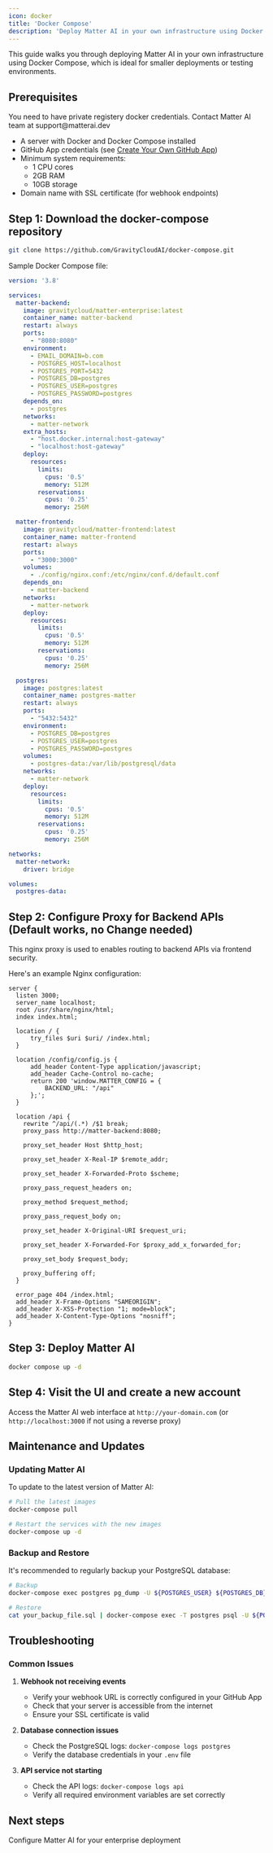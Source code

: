 ```yaml
---
icon: docker
title: 'Docker Compose'
description: 'Deploy Matter AI in your own infrastructure using Docker Compose'
---
```


This guide walks you through deploying Matter AI in your own infrastructure using Docker Compose, which is ideal for smaller deployments or testing environments.

## Prerequisites

<Note>
You need to have private registery docker credentials. Contact Matter AI team at support@matterai.dev
</Note>

- A server with Docker and Docker Compose installed
- GitHub App credentials (see [Create Your Own GitHub App](/enterprise/create-your-own-github-app))
- Minimum system requirements:
  - 1 CPU cores
  - 2GB RAM
  - 10GB storage
- Domain name with SSL certificate (for webhook endpoints)

## Step 1: Download the docker-compose repository

```bash
git clone https://github.com/GravityCloudAI/docker-compose.git
```

Sample Docker Compose file:
```yaml
version: '3.8'

services:
  matter-backend:
    image: gravitycloud/matter-enterprise:latest
    container_name: matter-backend
    restart: always
    ports:
      - "8080:8080"
    environment:
      - EMAIL_DOMAIN=b.com
      - POSTGRES_HOST=localhost
      - POSTGRES_PORT=5432
      - POSTGRES_DB=postgres
      - POSTGRES_USER=postgres
      - POSTGRES_PASSWORD=postgres
    depends_on:
      - postgres
    networks:
      - matter-network
    extra_hosts:
      - "host.docker.internal:host-gateway"
      - "localhost:host-gateway"
    deploy:
      resources:
        limits:
          cpus: '0.5'
          memory: 512M
        reservations:
          cpus: '0.25'
          memory: 256M

  matter-frontend:
    image: gravitycloud/matter-frontend:latest
    container_name: matter-frontend
    restart: always
    ports:
      - "3000:3000"
    volumes:
      - ./config/nginx.conf:/etc/nginx/conf.d/default.conf
    depends_on:
      - matter-backend
    networks:
      - matter-network
    deploy:
      resources:
        limits:
          cpus: '0.5'
          memory: 512M
        reservations:
          cpus: '0.25'
          memory: 256M

  postgres:
    image: postgres:latest
    container_name: postgres-matter
    restart: always
    ports:
      - "5432:5432"
    environment:
      - POSTGRES_DB=postgres
      - POSTGRES_USER=postgres
      - POSTGRES_PASSWORD=postgres
    volumes:
      - postgres-data:/var/lib/postgresql/data
    networks:
      - matter-network
    deploy:
      resources:
        limits:
          cpus: '0.5'
          memory: 512M
        reservations:
          cpus: '0.25'
          memory: 256M

networks:
  matter-network:
    driver: bridge

volumes:
  postgres-data:
```

## Step 2: Configure Proxy for Backend APIs (Default works, no Change needed)

This nginx proxy is used to enables routing to backend APIs via frontend security.

Here's an example Nginx configuration:

```nginx
server {
  listen 3000;
  server_name localhost;
  root /usr/share/nginx/html;
  index index.html;

  location / {
      try_files $uri $uri/ /index.html;
  }

  location /config/config.js {
      add_header Content-Type application/javascript;
      add_header Cache-Control no-cache;
      return 200 'window.MATTER_CONFIG = {
          BACKEND_URL: "/api"
      };';
  }

  location /api {
    rewrite ^/api/(.*) /$1 break;
    proxy_pass http://matter-backend:8080;

    proxy_set_header Host $http_host;

    proxy_set_header X-Real-IP $remote_addr;

    proxy_set_header X-Forwarded-Proto $scheme;

    proxy_pass_request_headers on;

    proxy_method $request_method;

    proxy_pass_request_body on;

    proxy_set_header X-Original-URI $request_uri;

    proxy_set_header X-Forwarded-For $proxy_add_x_forwarded_for;

    proxy_set_body $request_body;

    proxy_buffering off;
  }

  error_page 404 /index.html;
  add_header X-Frame-Options "SAMEORIGIN";
  add_header X-XSS-Protection "1; mode=block";
  add_header X-Content-Type-Options "nosniff";
}
```

## Step 3: Deploy Matter AI
```bash
docker compose up -d
```

## Step 4: Visit the UI and create a new account

Access the Matter AI web interface at `http://your-domain.com` (or `http://localhost:3000` if not using a reverse proxy)

## Maintenance and Updates

### Updating Matter AI

To update to the latest version of Matter AI:

```bash
# Pull the latest images
docker-compose pull

# Restart the services with the new images
docker-compose up -d
```

### Backup and Restore

It's recommended to regularly backup your PostgreSQL database:

```bash
# Backup
docker-compose exec postgres pg_dump -U ${POSTGRES_USER} ${POSTGRES_DB} > matter_ai_backup_$(date +%Y%m%d).sql

# Restore
cat your_backup_file.sql | docker-compose exec -T postgres psql -U ${POSTGRES_USER} ${POSTGRES_DB}
```

## Troubleshooting

### Common Issues

1. **Webhook not receiving events**
   - Verify your webhook URL is correctly configured in your GitHub App
   - Check that your server is accessible from the internet
   - Ensure your SSL certificate is valid

2. **Database connection issues**
   - Check the PostgreSQL logs: `docker-compose logs postgres`
   - Verify the database credentials in your `.env` file

3. **API service not starting**
   - Check the API logs: `docker-compose logs api`
   - Verify all required environment variables are set correctly

## Next steps
<CardGroup cols={1}>
  <Card title="Configure Matter AI" icon="gears" href="/enterprise/configure">
    Configure Matter AI for your enterprise deployment
  </Card>
</CardGroup>